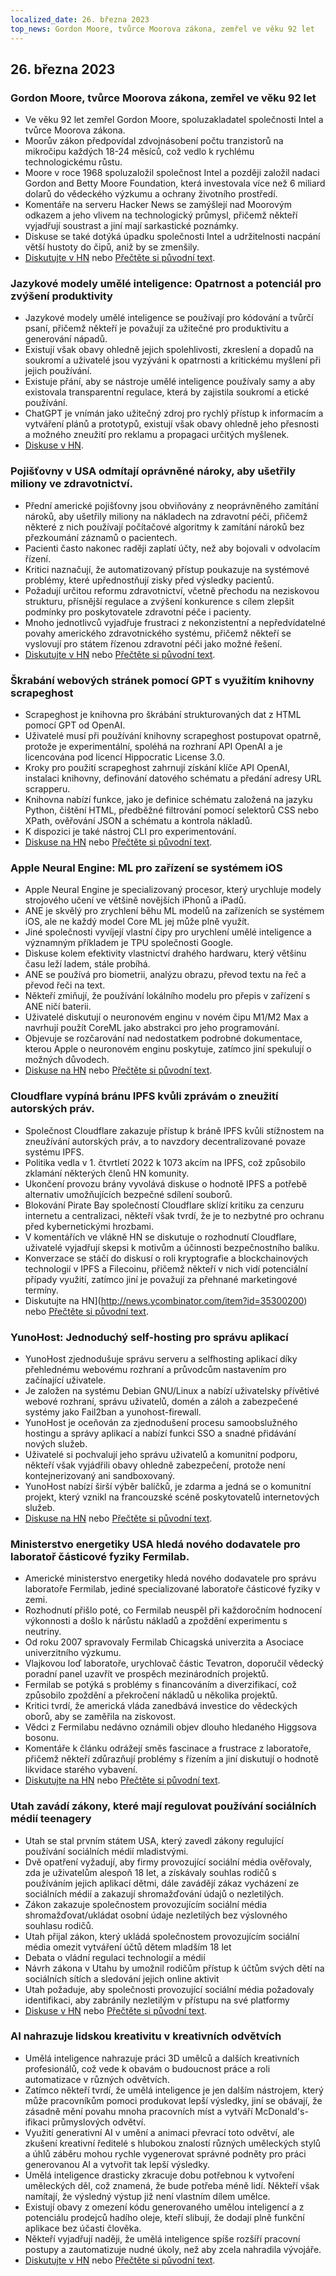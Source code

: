 ```yaml
---
localized_date: 26. března 2023
top_news: Gordon Moore, tvůrce Moorova zákona, zemřel ve věku 92 let
---
```




<CallToAction />

<Steps>

## 26. března 2023

### Gordon Moore, tvůrce Moorova zákona, zemřel ve věku 92 let

- Ve věku 92 let zemřel Gordon Moore, spoluzakladatel společnosti Intel a tvůrce Moorova zákona.
- Moorův zákon předpovídal zdvojnásobení počtu tranzistorů na mikročipu každých 18-24 měsíců, což vedlo k rychlému technologickému růstu.
- Moore v roce 1968 spoluzaložil společnost Intel a později založil nadaci Gordon and Betty Moore Foundation, která investovala více než 6 miliard dolarů do vědeckého výzkumu a ochrany životního prostředí.
- Komentáře na serveru Hacker News se zamýšlejí nad Moorovým odkazem a jeho vlivem na technologický průmysl, přičemž někteří vyjadřují soustrast a jiní mají sarkastické poznámky.
- Diskuse se také dotýká úpadku společnosti Intel a udržitelnosti nacpání větší hustoty do čipů, aniž by se zmenšily.
- [Diskutujte v HN](http://news.ycombinator.com/item?id=35297420) nebo [Přečtěte si původní text](https://www.moore.org/article-detail?newsUrlName=in-memoriam-gordon-moore-1929-2023).

### Jazykové modely umělé inteligence: Opatrnost a potenciál pro zvýšení produktivity

- Jazykové modely umělé inteligence se používají pro kódování a tvůrčí psaní, přičemž někteří je považují za užitečné pro produktivitu a generování nápadů.
- Existují však obavy ohledně jejich spolehlivosti, zkreslení a dopadů na soukromí a uživatelé jsou vyzýváni k opatrnosti a kritickému myšlení při jejich používání.
- Existuje přání, aby se nástroje umělé inteligence používaly samy a aby existovala transparentní regulace, která by zajistila soukromí a etické používání.
- ChatGPT je vnímán jako užitečný zdroj pro rychlý přístup k informacím a vytváření plánů a prototypů, existují však obavy ohledně jeho přesnosti a možného zneužití pro reklamu a propagaci určitých myšlenek.
- [Diskuse v HN](http://news.ycombinator.com/item?id=35299071).

### Pojišťovny v USA odmítají oprávněné nároky, aby ušetřily miliony ve zdravotnictví.

- Přední americké pojišťovny jsou obviňovány z neoprávněného zamítání nároků, aby ušetřily miliony na nákladech na zdravotní péči, přičemž některé z nich používají počítačové algoritmy k zamítání nároků bez přezkoumání záznamů o pacientech.
- Pacienti často nakonec raději zaplatí účty, než aby bojovali v odvolacím řízení.
- Kritici naznačují, že automatizovaný přístup poukazuje na systémové problémy, které upřednostňují zisky před výsledky pacientů.
- Požadují určitou reformu zdravotnictví, včetně přechodu na neziskovou strukturu, přísnější regulace a zvýšení konkurence s cílem zlepšit podmínky pro poskytovatele zdravotní péče i pacienty.
- Mnoho jednotlivců vyjadřuje frustraci z nekonzistentní a nepředvídatelné povahy amerického zdravotnického systému, přičemž někteří se vyslovují pro státem řízenou zdravotní péči jako možné řešení.
- [Diskutujte v HN](http://news.ycombinator.com/item?id=35304017) nebo [Přečtěte si původní text](https://www.propublica.org/article/cigna-pxdx-medical-health-insurance-rejection-claims).

### Škrabání webových stránek pomocí GPT s využitím knihovny scrapeghost

- Scrapeghost je knihovna pro škrábání strukturovaných dat z HTML pomocí GPT od OpenAI.
- Uživatelé musí při používání knihovny scrapeghost postupovat opatrně, protože je experimentální, spoléhá na rozhraní API OpenAI a je licencována pod licencí Hippocratic License 3.0.
- Kroky pro použití scrapeghost zahrnují získání klíče API OpenAI, instalaci knihovny, definování datového schématu a předání adresy URL scrapperu.
- Knihovna nabízí funkce, jako je definice schématu založená na jazyku Python, čištění HTML, předběžné filtrování pomocí selektorů CSS nebo XPath, ověřování JSON a schématu a kontrola nákladů.
- K dispozici je také nástroj CLI pro experimentování.
- [Diskuse na HN](http://news.ycombinator.com/item?id=35305655) nebo [Přečtěte si původní text](https://jamesturk.github.io/scrapeghost/).

### Apple Neural Engine: ML pro zařízení se systémem iOS

- Apple Neural Engine je specializovaný procesor, který urychluje modely strojového učení ve většině novějších iPhonů a iPadů.
- ANE je skvělý pro zrychlení běhu ML modelů na zařízeních se systémem iOS, ale ne každý model Core ML jej může plně využít.
- Jiné společnosti vyvíjejí vlastní čipy pro urychlení umělé inteligence a významným příkladem je TPU společnosti Google.
- Diskuse kolem efektivity vlastnictví drahého hardwaru, který většinu času leží ladem, stále probíhá.
- ANE se používá pro biometrii, analýzu obrazu, převod textu na řeč a převod řeči na text.
- Někteří zmiňují, že používání lokálního modelu pro přepis v zařízení s ANE ničí baterii.
- Uživatelé diskutují o neuronovém enginu v novém čipu M1/M2 Max a navrhují použít CoreML jako abstrakci pro jeho programování.
- Objevuje se rozčarování nad nedostatkem podrobné dokumentace, kterou Apple o neuronovém enginu poskytuje, zatímco jiní spekulují o možných důvodech.
- [Diskuse na HN](http://news.ycombinator.com/item?id=35301447) nebo [Přečtěte si původní text](https://github.com/hollance/neural-engine).

### Cloudflare vypíná bránu IPFS kvůli zprávám o zneužití autorských práv.

- Společnost Cloudflare zakazuje přístup k bráně IPFS kvůli stížnostem na zneužívání autorských práv, a to navzdory decentralizované povaze systému IPFS.
- Politika vedla v 1. čtvrtletí 2022 k 1073 akcím na IPFS, což způsobilo zklamání některých členů HN komunity.
- Ukončení provozu brány vyvolává diskuse o hodnotě IPFS a potřebě alternativ umožňujících bezpečné sdílení souborů.
- Blokování Pirate Bay společností Cloudflare sklízí kritiku za cenzuru internetu a centralizaci, někteří však tvrdí, že je to nezbytné pro ochranu před kybernetickými hrozbami.
- V komentářích ve vlákně HN se diskutuje o rozhodnutí Cloudflare, uživatelé vyjadřují skepsi k motivům a účinnosti bezpečnostního balíku.
- Konverzace se stáčí do diskusí o roli kryptografie a blockchainových technologií v IPFS a Filecoinu, přičemž někteří v nich vidí potenciální případy využití, zatímco jiní je považují za přehnané marketingové termíny.
- Diskutujte na HN](http://news.ycombinator.com/item?id=35300200) nebo [Přečtěte si původní text](https://torrentfreak.com/cloudflare-disables-access-to-pirated-content-on-its-ipfs-gateway-230324/).

### YunoHost: Jednoduchý self-hosting pro správu aplikací

- YunoHost zjednodušuje správu serveru a selfhosting aplikací díky přehlednému webovému rozhraní a průvodcům nastavením pro začínající uživatele.
- Je založen na systému Debian GNU/Linux a nabízí uživatelsky přívětivé webové rozhraní, správu uživatelů, domén a záloh a zabezpečené systémy jako Fail2ban a yunohost-firewall.
- YunoHost je oceňován za zjednodušení procesu samoobslužného hostingu a správy aplikací a nabízí funkci SSO a snadné přidávání nových služeb.
- Uživatelé si pochvalují jeho správu uživatelů a komunitní podporu, někteří však vyjádřili obavy ohledně zabezpečení, protože není kontejnerizovaný ani sandboxovaný.
- YunoHost nabízí širší výběr balíčků, je zdarma a jedná se o komunitní projekt, který vznikl na francouzské scéně poskytovatelů internetových služeb.
- [Diskuse na HN](http://news.ycombinator.com/item?id=35300482) nebo [Přečtěte si původní text](https://yunohost.org).

### Ministerstvo energetiky USA hledá nového dodavatele pro laboratoř částicové fyziky Fermilab.

- Americké ministerstvo energetiky hledá nového dodavatele pro správu laboratoře Fermilab, jediné specializované laboratoře částicové fyziky v zemi.
- Rozhodnutí přišlo poté, co Fermilab neuspěl při každoročním hodnocení výkonnosti a došlo k nárůstu nákladů a zpoždění experimentu s neutriny.
- Od roku 2007 spravovaly Fermilab Chicagská univerzita a Asociace univerzitního výzkumu.
- Vlajkovou loď laboratoře, urychlovač částic Tevatron, doporučil vědecký poradní panel uzavřít ve prospěch mezinárodních projektů.
- Fermilab se potýká s problémy s financováním a diverzifikací, což způsobilo zpoždění a překročení nákladů u několika projektů.
- Kritici tvrdí, že americká vláda zanedbává investice do vědeckých oborů, aby se zaměřila na ziskovost.
- Vědci z Fermilabu nedávno oznámili objev dlouho hledaného Higgsova bosonu.
- Komentáře k článku odrážejí směs fascinace a frustrace z laboratoře, přičemž někteří zdůrazňují problémy s řízením a jiní diskutují o hodnotě likvidace starého vybavení.
- [Diskutujte na HN](http://news.ycombinator.com/item?id=35303391) nebo [Přečtěte si původní text](https://www.science.org/content/article/major-shake-coming-fermilab-troubled-u-s-particle-physics-center).

### Utah zavádí zákony, které mají regulovat používání sociálních médií teenagery

- Utah se stal prvním státem USA, který zavedl zákony regulující používání sociálních médií mladistvými.
- Dvě opatření vyžadují, aby firmy provozující sociální média ověřovaly, zda je uživatelům alespoň 18 let, a získávaly souhlas rodičů s používáním jejich aplikací dětmi, dále zavádějí zákaz vycházení ze sociálních médií a zakazují shromažďování údajů o nezletilých.
- Zákon zakazuje společnostem provozujícím sociální média shromažďovat/ukládat osobní údaje nezletilých bez výslovného souhlasu rodičů.
- Utah přijal zákon, který ukládá společnostem provozujícím sociální média omezit vytváření účtů dětem mladším 18 let
- Debata o vládní regulaci technologií a médií
- Návrh zákona v Utahu by umožnil rodičům přístup k účtům svých dětí na sociálních sítích a sledování jejich online aktivit
- Utah požaduje, aby společnosti provozující sociální média požadovaly identifikaci, aby zabránily nezletilým v přístupu na své platformy
- [Diskuse v HN](http://news.ycombinator.com/item?id=35307647) nebo [Přečtěte si původní text](https://www.bbc.com/news/world-us-canada-65060733).

### AI nahrazuje lidskou kreativitu v kreativních odvětvích

- Umělá inteligence nahrazuje práci 3D umělců a dalších kreativních profesionálů, což vede k obavám o budoucnost práce a roli automatizace v různých odvětvích.
- Zatímco někteří tvrdí, že umělá inteligence je jen dalším nástrojem, který může pracovníkům pomoci produkovat lepší výsledky, jiní se obávají, že zásadně mění povahu mnoha pracovních míst a vytváří McDonald's-ifikaci průmyslových odvětví.
- Využití generativní AI v umění a animaci převrací toto odvětví, ale zkušení kreativní ředitelé s hlubokou znalostí různých uměleckých stylů a úhlů záběru mohou rychle vygenerovat správné podněty pro práci generovanou AI a vytvořit tak lepší výsledky.
- Umělá inteligence drasticky zkracuje dobu potřebnou k vytvoření uměleckých děl, což znamená, že bude potřeba méně lidí. Někteří však namítají, že výsledný výstup již není vlastním dílem umělce.
- Existují obavy z omezení kódu generovaného umělou inteligencí a z potenciálu prodejců hadího oleje, kteří slibují, že dodají plně funkční aplikace bez účasti člověka.
- Někteří vyjadřují naději, že umělá inteligence spíše rozšíří pracovní postupy a zautomatizuje nudné úkoly, než aby zcela nahradila vývojáře.
- [Diskutujte v HN](http://news.ycombinator.com/item?id=35308498) nebo [Přečtěte si původní text](https://reddit.com/r/blender/comments/121lhfq/i_lost_everything_that_made_me_love_my_job/).

</Steps>

